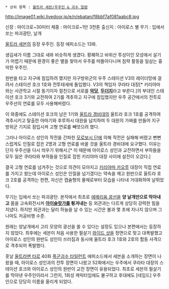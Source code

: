  * 상위 항목 : [[울트라 세븐/우주인 & 괴수 일람]]

http://image01.wiki.livedoor.jp/e/n/ebatan/f8bbf7af081aabc8.jpg

신장 : 마이크로~30미터
체중 : 마이크로~1만 3천톤
출신지 : 아이로스 별
무기 : 입에서 쏘는 파괴광탄, 날개

[[울트라 세븐]]의 등장 우주인. 등장 에피소드는 13화.

생김새가 이름 그대로 새와 비슷하게 생겼다. 황폐하고 바위산 투성이인 모성에서 살기가 어렵기 때문에 환경이 좋은 별을 찾아서 우주를 떠돌아다니며 침략 활동을 일삼는 흉악한 우주인. 

원반을 타고 지구에 침입하려 했지만 지구방위군의 우주 스테이션 V3의 레이더망에 걸려서 스테이션 호크 1호와 전투태세에 돌입했다. V3의 책임자 쿠라타 대장[* 키리야마와는 사관학교 시절 동기이자 절친으로 서로를 '''[[악당]]''', '''[[두더지]]'''라고 부른다.]의 부대인 스테이션 호크 3기와 교전하여 2기를 격추하고 지구에 침입했지만 우주 공간에서의 전투로 우주선의 연료를 모두 사용해버렸다.

이 와중에도 스테이션 호크의 남은 1기와 [[울트라 경비대]]의 울트라 호크 1호를 공격하여 격추시키고 탈출한 아마기와 후루하시 대원을 납치하여 두 대원의 가짜를 만들어 지구 방위군 기지로 잠입시켜 고형 연료를 빼앗으려 했다.

그러나 아이로스 성인의 작전을 간파한 [[모로보시 단]]에 의해 작전은 실패해 버렸고 뻔뻔스럽게도 인질로 잡은 2명과 고형 연료를 바꿀 것을 울트라 경비대에 요구했다. 이유는 단지 우주선을 다시 띄우기 위해서.[* 이 때문에 아이로스 성인과 교전하면서 부하들을 모두 잃은 쿠라타와 부하들을 인질로 잡힌 키리야마 대장 사이에 설전이 오갔다.]

결국 고형 연료를 넘겨주는 것으로 의견이 모아지고 [[키리야마 카오루]] 대장이 직접 연료를 가지고 왔는데 아이로스 성인은 인질을 넘기겠다는 약속을 깨고 원반으로 울트라 호크 2호를 공격하는 한편, 자신은 캡슐형의 물체로부터 모습을 나타내 거대화하여 날뛰었다.

무기는 입에서 쏘는 파괴광탄. 본작에서 최초로 [[에메리움 광선]]을 '''양 날개만으로 막아내고''' 몸을 고속회전시켜 '''[[아이슬랏가]]를 튕겨내는''' 등 외관과는 다르게 상당히 강력한 힘을 지녔다. 하지만 외관과는 달리 하늘을 날 수 있는 시간은 불과 몇 초에 지나지 않으며 그나마도 저공비행 수준. 

원래는 양날개에서 고리 모양의 광선을 쏠 수 있다는 설정도 있으나 본편에서는 등장하지 않았다. 최후에는 세븐이 처음 사용한 필살기 [[와이드 샷]]을 정면으로 맞고 대폭발했고 아이로스 성인의 원반도 성인이 쓰러짐과 동시에 울트라 호크 1호와 2호의 합동 사격으로 격추되어 폭발했다.

훗날 [[울트라맨 타로]] 40화 [[폭군괴수 타일런트]] 에피소드에서 세븐을 소개하는 장면이 나왔을 때, 아이로스 성인과의 전투 장면이 나왔고 52화에서는 우주에서 쿠라타 대장의 스테이션 호크와 아이로스 성인의 원반이 교전 장면이 유용되었다. 최초로 세븐의 필살기를 막아낸 우주인이라서 그런지, 1회성 캐릭터임에도 불구하고 후대에도 [네임드] 우주인으로 당당히 이름을 올리게 되었다.
